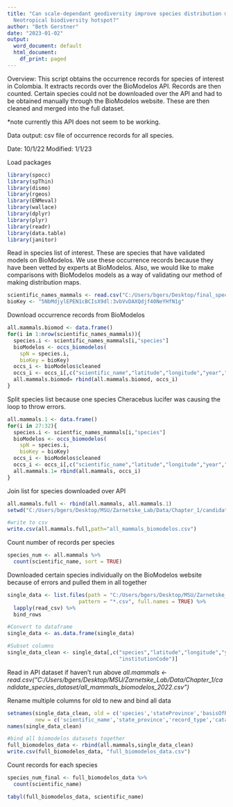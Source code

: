 ```yaml
---
title: "Can scale-dependant geodiversity improve species distribution models in a
  Neotropical biodiversity hotspot?"
author: "Beth Gerstner"
date: "2023-01-02"
output:
  word_document: default
  html_document:
    df_print: paged
---
```


Overview: This script obtains the occurrence records for species of interest in Colombia. It extracts records over the BioModelos API. Records are then counted. Certain species could not be downloaded over the API and had to be obtained manually through the BioModelos website. These are then cleaned and merged into the full dataset.

*note currently this API does not seem to be working.

Data output: csv file of occurrence records for all species.

Date: 10/1/22
Modified: 1/1/23


Load packages

```r
library(spocc)
library(spThin)
library(dismo)
library(rgeos)
library(ENMeval)
library(wallace)
library(dplyr)                                                
library(plyr)                                                 
library(readr)  
library(data.table)
library(janitor)

```

Read in species list of interest. These are species that have validated models on BioModelos. We use these occurrence records because they have been vetted by experts at BioModelos. Also, we would like to make comparisons with BioModelos models as a way of validating our method of making distribution maps.

```r
scientific_names_mammals <- read.csv("C:/Users/bgers/Desktop/final_species_list.csv")
bioKey <- "5NbMdjylEPEN1cBCIsX9dl:3vbVvDAXQdjf40NeYHfN1g"
```

Download occurrence records from BioModelos
```r
all.mammals.biomod <- data.frame()
for(i in 1:nrow(scientific_names_mammals)){
  species.i <- scientific_names_mammals[i,"species"]
  bioModelos <- occs_biomodelos(
    spN = species.i,
    bioKey = bioKey)
  occs_i <- bioModelos$cleaned
  occs_i <- occs_i[,c("scientific_name","latitude","longitude","year","state_province","record_type", "catalog_number", "institution_code")]
  all.mammals.biomod= rbind(all.mammals.biomod, occs_i)
}
```

Split species list because one species Cheracebus lucifer was causing the loop to throw errors.
```r
all.mammals.1 <- data.frame()
for(i in 27:32){
  species.i <- scientfic_names_mammals[i,"species"]
  bioModelos <- occs_biomodelos(
    spN = species.i,
    bioKey = bioKey)
  occs_i <- bioModelos$cleaned
  occs_i <- occs_i[,c("scientific_name","latitude","longitude","year","state_province","record_type", "catalog_number", "institution_code")]
  all.mammals.1= rbind(all.mammals, occs_i)
}
```

Join list for species downloaded over API
```r
all.mammals.full <- rbind(all.mammals, all.mammals.1)
setwd("C:/Users/bgers/Desktop/MSU/Zarnetske_Lab/Data/Chapter_1/candidate_species_dataset")

#write to csv
write.csv(all.mammals.full,path="all_mammals_biomodelos.csv")
```

Count number of records per species
```r
species_num <- all.mammals %>%
  count(scientific_name, sort = TRUE) 
```

Downloaded certain species individually on the BioModelos website because of errors and pulled them in all together
```r
single_data <- list.files(path = "C:/Users/bgers/Desktop/MSU/Zarnetske_Lab/Data/Chapter_1/candidate_species_dataset/biomodelos_singles",    
                       pattern = "*.csv", full.names = TRUE) %>% 
  lapply(read_csv) %>%                                           
  bind_rows                                                      

#Convert to dataframe
single_data <- as.data.frame(single_data)

#Subset columns
single_data_clean <- single_data[,c("species","latitude","longitude","year", "stateProvince","basisOfRecord","catalogNumber",
                                    "institutionCode")]

```

Read in API dataset if haven't run above
*all.mammals <- read.csv("C:/Users/bgers/Desktop/MSU/Zarnetske_Lab/Data/Chapter_1/candidate_species_dataset/all_mammals_biomodelos_2022.csv")*


Rename multiple columns for old to new and bind all data
```r
setnames(single_data_clean, old = c('species','stateProvince','basisOfRecord','catalogNumber','institutionCode'), 
         new = c('scientific_name','state_province','record_type','catalog_number','institution_code'))
names(single_data_clean)

#bind all biomodelos datasets together
full_biomodelos_data <- rbind(all.mammals,single_data_clean)
write.csv(full_biomodelos_data, "full_biomodelos_data.csv")
```

Count records for each species
```r
species_num_final <- full_biomodelos_data %>%
  count(scientific_name) 

tabyl(full_biomodelos_data, scientific_name)

```

